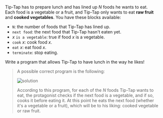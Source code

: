 
Tip-Tap has to prepare lunch and has lined up $N$ foods he wants to eat.
Each food is a vegetable or a fruit, and Tip-Tap only wants to eat **raw fruit** and **cooked vegetables**.
You have these blocks available:

  - `N`: the number of foods that Tip-Tap has lined up.
  - `next food`: the next food that Tip-Tap hasn't eaten yet.
  - $x$ `is a vegetable`: true if food $x$ is a vegetable.
  - `cook` $x$: cook food $x$.
  - `eat` $x$: eat food $x$.
  - `terminate`: stop eating.

Write a program that allows Tip-Tap to have lunch in the way he likes!

<Blockly
  customBlocks={customBlocks}
  initialBlocks={initialBlocks}
  testcases={testcases}
  visualizer={Visualizer}
/>

> A possible correct program is the following:
>
> ![solution](code.png)
>
> According to this program, for each of the $N$ foods Tip-Tap wants to eat, the protagonist checks if
> the next food is a vegetable, and if so, cooks it before eating it. At this point he eats the next food
> (whether it's a vegetable or a fruit), which will be to his liking: cooked vegetable or raw fruit.